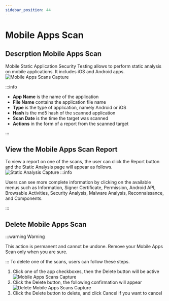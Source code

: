```yaml
---
sidebar_position: 44
---
```


# Mobile Apps Scan

## Descrption Mobile Apps Scan
Mobile Static Application Security Testing allows to perform static analysis on mobile applications. It includes iOS and Android apps.
![Mobile Apps Scans Capture](/img/capture/mobile-apps-scans.png)

:::info

- **App Name** is the name of the application 
- **File Name** contains the application file name 
- **Type** is the type of application, namely Android or iOS 
- **Hash** is the md5 hash of the scanned application 
- **Scan Date** is the time the target was scanned 
- **Actions** in the form of a report from the scanned target

:::

## View the Mobile Apps Scan Report

To view a report on one of the scans, the user can click the Report button and the Static Analysis page will appear as follows.
![Static Analysis Capture](/img/capture/static-analysis.png)
:::info

Users can see more complete information by clicking on the available menus such as Information, Signer Certificate, Permission, Android API, Browsable Activities, Security Analysis, Malware Analysis, Reconnaissance, and Components.

:::

## Delete Mobile Apps Scan

:::warning Warning

This action is permanent and cannot be undone. Remove your Mobile Apps Scan only when you are sure.

:::
To delete one of the scans, users can follow these steps.
1. Click one of the app checkboxes, then the Delete button will be active
   ![Mobile Apps Scans Capture](/img/capture/mobile-apps-scans.png)
2. Click the Delete button, the following confirmation will appear
   ![Delete Mobile Apps Scans Capture](/img/capture/delete-mobile-apps-scans.png)
3. Click the Delete button to delete, and click Cancel if you want to cancel
